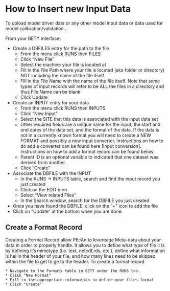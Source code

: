 # How to Insert new Input Data

To upload model driver data or any other model input data or data used for model calibration/validation...

From your BETY interface:

* Create a DBFILES entry for the path to the file
    + From the menu click RUNS then FILES
    + Click “New File”
    + Select the machine your file is located at
    + Fill in the File Path where your file is located (aka folder or directory) NOT including the name of the file itself
    + Fill in the File Name with the name of the file itself. Note that some types of input records will refer to be ALL the files in a directory and thus File Name can be blank
    + Click Update
* Create an INPUT entry for your data
    + From the menu click RUNS then INPUTS
    + Click “New Input”
    + Select the SITE that this data is associated with the input data set
    + Other required fields are a unique name for the input, the start and end dates of the data set, and the format of the data. If the data is not in a currently known format you will need to create a NEW FORMAT and possibly a new input converter. Instructions on how to do add a converter can be found here [Input conversion]. Instructions on how to add a format record can be found below. 
    + Parent ID is an optional variable to indicated that one dataset was derived from another.
    + Click “Create”
* Associate the DBFILE with the INPUT
    + In the RUNS -> INPUTS table, search and find the input record you just created
    + Click on the EDIT icon
    + Select “View related Files”
    + In the Search window, search for the DBFILE you just created
 * Once you have found the DBFILE, click on the “+” icon to add the file
 * Click on “Update” at the bottom when you are done.



## Create a Format Record 
  
Creating a Format Record allow PEcAn to levereage Meta-data about your data in order to properly handle. It allows you to define what type of file it is by defining it's mimetype (i.e. text, netcdf,rds, etc.), define what information is hel in the header of your file, and how many lines need to be skipped within the file to get to ge to the header. To create a format record 

    * Navigate to the Formats table in BETY under the RUNS tab.
    * Click "New Format"
    * Fill in the appropriate information to define your files format
    * Click "Create"
    